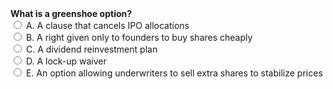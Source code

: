 ::: {.question-block}
<form onsubmit="event.preventDefault(); checkAnswer('module1_mcq_q22')" data-correct-answer="E"> 
  <strong style="display: block;">What is a greenshoe option?</strong> 
  <label><input type="radio" name="module1_mcq_q22" value="A"> A. A clause that cancels IPO allocations</label><br>
  <label><input type="radio" name="module1_mcq_q22" value="B"> B. A right given only to founders to buy shares cheaply</label><br>
  <label><input type="radio" name="module1_mcq_q22" value="C"> C. A dividend reinvestment plan</label><br>
  <label><input type="radio" name="module1_mcq_q22" value="D"> D. A lock-up waiver</label><br>
  <label><input type="radio" name="module1_mcq_q22" value="E"> E. An option allowing underwriters to sell extra shares to stabilize prices</label><br>
</form> 

<div id="feedback-module1_mcq_q22" class="feedback" data-status="" style="display:none;"> 
✅ Correct: E. A greenshoe lets underwriters sell more shares than planned to stabilize trading. 
</div> 
:::
